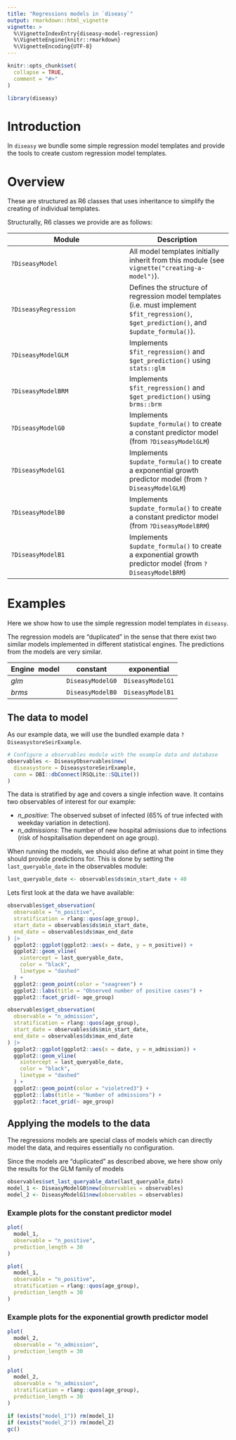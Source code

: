 ```yaml
---
title: "Regressions models in `diseasy`"
output: rmarkdown::html_vignette
vignette: >
  %\VignetteIndexEntry{diseasy-model-regression}
  %\VignetteEngine{knitr::rmarkdown}
  %\VignetteEncoding{UTF-8}
---
```


```r
knitr::opts_chunk$set(
  collapse = TRUE,
  comment = "#>"
)
```

```r
library(diseasy)
```

# Introduction
In `diseasy` we bundle some simple regression model templates and provide the tools to create custom regression
model templates.

# Overview
These are structured as R6 classes that uses inheritance to simplify the creating of individual templates.

Structurally, R6 classes we provide are as follows:

| Module               | Description        |
|--------------------- | ------------------ |
|`?DiseasyModel`       | All model templates initially inherit from this module (see `vignette("creating-a-model")`). |
|`?DiseasyRegression`  | Defines the structure of regression model templates (i.e. must implement `$fit_regression()`, `$get_prediction()`, and `$update_formula()`). |
|`?DiseasyModelGLM`    | Implements `$fit_regression()` and `$get_prediction()` using `stats::glm` |
|`?DiseasyModelBRM`    | Implements `$fit_regression()` and `$get_prediction()` using `brms::brm`  |
|`?DiseasyModelG0`     | Implements `$update_formula()` to create a constant predictor model (from `?DiseasyModelGLM`) |
|`?DiseasyModelG1`     | Implements `$update_formula()` to create a exponential growth predictor model (from `?DiseasyModelGLM`) |
|`?DiseasyModelB0`     | Implements `$update_formula()` to create a constant predictor model (from `?DiseasyModelBRM`) |
|`?DiseasyModelB1`     | Implements `$update_formula()` to create a exponential growth predictor model (from `?DiseasyModelBRM`) |

# Examples
Here we show how to use the simple regression model templates in `diseasy`.

The regression models are "duplicated" in the sense that there exist two similar
models implemented in different statistical engines. The predictions from the
models are very similar.

| Engine \ model | constant         | exponential      |
|----------------|------------------|------------------|
| *glm*          | `DiseasyModelG0` | `DiseasyModelG1` |
| *brms*         | `DiseasyModelB0` | `DiseasyModelB1` |


## The data to model
As our example data, we will use the bundled example data `?DiseasystoreSeirExample`.

```r
# Configure a observables module with the example data and database
observables <- DiseasyObservables$new(
  diseasystore = DiseasystoreSeirExample,
  conn = DBI::dbConnect(RSQLite::SQLite())
)
```

The data is stratified by age and covers a single infection wave.
It contains two observables of interest for our example:

- *n_positive*: The observed subset of infected
  (65% of true infected with weekday variation in detection).
- *n_admissions*: The number of new hospital admissions due to infections
  (risk of hospitalisation dependent on age group).

When running the models, we should also define at what point in time they should provide predictions for.
This is done by setting the `last_queryable_date` in the observables module:

```r
last_queryable_date <- observables$ds$min_start_date + 40
```

Lets first look at the data we have available:
```r
observables$get_observation(
  observable = "n_positive",
  stratification = rlang::quos(age_group),
  start_date = observables$ds$min_start_date,
  end_date = observables$ds$max_end_date
) |>
  ggplot2::ggplot(ggplot2::aes(x = date, y = n_positive)) +
  ggplot2::geom_vline(
    xintercept = last_queryable_date,
    color = "black",
    linetype = "dashed"
  ) +
  ggplot2::geom_point(color = "seagreen") +
  ggplot2::labs(title = "Observed number of positive cases") +
  ggplot2::facet_grid(~ age_group)
```

```r
observables$get_observation(
  observable = "n_admission",
  stratification = rlang::quos(age_group),
  start_date = observables$ds$min_start_date,
  end_date = observables$ds$max_end_date
) |>
  ggplot2::ggplot(ggplot2::aes(x = date, y = n_admission)) +
  ggplot2::geom_vline(
    xintercept = last_queryable_date,
    color = "black",
    linetype = "dashed"
  ) +
  ggplot2::geom_point(color = "violetred3") +
  ggplot2::labs(title = "Number of admissions") +
  ggplot2::facet_grid(~ age_group)
```

## Applying the models to the data
The regressions models are special class of models which can directly model the data,
and requires essentially no configuration.

Since the models are "duplicated" as described above, we here show only the results
for the GLM family of models

```r
observables$set_last_queryable_date(last_queryable_date)
model_1 <- DiseasyModelG0$new(observables = observables)
model_2 <- DiseasyModelG1$new(observables = observables)
```

### Example plots for the constant predictor model
```r
plot(
  model_1,
  observable = "n_positive",
  prediction_length = 30
)
```

```r
plot(
  model_1,
  observable = "n_positive",
  stratification = rlang::quos(age_group),
  prediction_length = 30
)
```

### Example plots for the exponential growth predictor model
```r
plot(
  model_2,
  observable = "n_admission",
  prediction_length = 30
)
```

```r
plot(
  model_2,
  observable = "n_admission",
  stratification = rlang::quos(age_group),
  prediction_length = 30
)
```

```r
if (exists("model_1")) rm(model_1)
if (exists("model_2")) rm(model_2)
gc()
```
